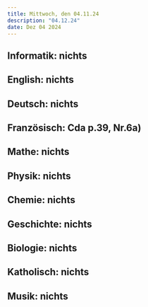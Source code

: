```yaml
---
title: Mittwoch, den 04.11.24
description: "04.12.24"
date: Dez 04 2024
---
```


## Informatik: nichts
## English: nichts
## Deutsch: nichts
## Französisch: Cda p.39, Nr.6a)
## Mathe: nichts
## Physik: nichts
## Chemie: nichts
## Geschichte: nichts
## Biologie: nichts
## Katholisch: nichts
## Musik: nichts